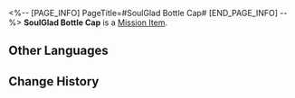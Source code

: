 <%-- [PAGE_INFO]
PageTitle=#SoulGlad Bottle Cap#
[END_PAGE_INFO] --%>
{{Item Infobox
|id          = 140511
|image       = Item SoulGlad Bottle Cap.png{{subst:void|<!--$UPLOAD:<<SpriteOutput/ItemFigures/281005.png>-<Item SoulGlad Bottle Cap.png>-<Item Icons>>-->}}
|type        = Mission Item
|invCategory = Missions
|rarity      = 3
|effect      = 
|description = A bottle cap, purchased from the Dreamjolt Troupe for a high price. The fact remains that bottle caps are valuable even outside of nuclear wastelands.
}}
'''SoulGlad Bottle Cap''' is a [[Mission Item]].

==Other Languages==
{{Other Languages
|en   = SoulGlad Bottle Cap
|zhs  = 苏乐达瓶盖
|zht  = 蘇樂達瓶蓋
|ja   = スラーダの王冠
|ko   = 솔글래드 병뚜껑
|es   = Tapa de botella FelizAlma
|fr   = Capsule de Félicitâme
|ru   = Крышка от бутылки «Услады»
|th   = ฝาขวด SoulGlad
|vi   = Nắp Chai SoulGlad
|de   = SeelFroh-Kronkorken
|id   = Tutup Botol SoulGlad
|pt   = Tampa de Garrafa de FelizAlma
}}

==Change History==
{{Change History|2.7}}